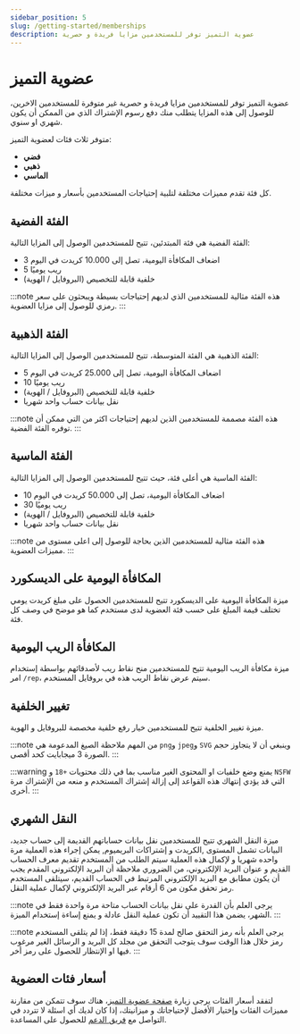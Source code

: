 ```yaml
---
sidebar_position: 5
slug: /getting-started/memberships
description: عضوية التميز توفر للمستخدمين مزايا فريدة و حصرية
---
```


# عضوية التميز

عضوية التميز توفر للمستخدمين مزايا فريدة و حصرية غير متوفرة للمستخدمين الاخرين، للوصول إلى هذه المزايا يتطلب منك دفع رسوم الإشتراك الذي من الممكن أن يكون شهري او سنوي.

متوفر ثلاث فئات لعضوية التميز: 

- **فضي**
- **ذهبي** 
- **الماسي**

كل فئة تقدم مميزات مختلفة لتلبية إحتياجات المستخدمين بأسعار و ميزات مختلفة.

## الفئة الفضية

الفئة الفضية هي فئة المبتدئين، تتيح للمستخدمين الوصول إلى المزايا التالية:

- 3 اضعاف المكافأة اليومية، تصل إلى 10.000 كريدت في اليوم
- 5 ريب يوميًا
- خلفية قابلة للتخصيص (البروفايل / الهوية)

:::note
هذه الفئة مثالية للمستخدمين الذي لديهم إحتياجات بسيطة ويبحثون على سعر رمزي للوصول إلى مزايا العضوية.
:::

## الفئة الذهبية

الفئة الذهبية هي الفئة المتوسطة، تتيح للمستخدمين الوصول إلى المزايا التالية:

- 5 اضعاف المكافأة اليومية، تصل إلى 25.000 كريدت في اليوم
- 10 ريب يوميًا
- خلفية قابلة للتخصيص (البروفايل / الهوية)
- نقل بيانات حساب واحد شهريا

:::note
هذه الفئة مصممة للمستخدمين الذين لديهم إحتياجات اكثر من التي ممكن أن توفره الفئة الفضية.
:::

## الفئة الماسية

الفئة الماسية هي أعلى فئة، حيث تتيح للمستخدمين الوصول إلى المزايا التالية:

- 10 اضعاف المكافأة اليومية، تصل إلى 50.000 كريدت في اليوم
- 30 ريب يوميًا
- خلفية قابلة للتخصيص (البروفايل / الهوية)
- نقل بيانات حساب واحد شهريا

:::note
هذه الفئة مثالية للمستخدمين الذين بحاجة للوصول إلى اعلى مستوى من مميزات العضوية.
:::

## المكافأة اليومية على الديسكورد

ميزة المكافأة اليومية على الديسكورد تتيح للمستخدمين الحصول على مبلغ كريدت يومي تختلف قيمة المبلغ على حسب فئة العضوية لدى مستخدم كما هو موضح في وصف كل فئة.

## المكافأة الريب اليومية

ميزة مكافأة الريب اليومية تتيح للمستخدمين منح نقاط ريب لأصدقائهم بواسطة إستخدام امر `/rep`، سيتم عرض نقاط الريب هذه في بروفايل المستخدم. 

## تغيير الخلفية

ميزة تغيير الخلفية تتيح للمستخدمين خيار رفع خلفية مخصصة للبروفايل و الهوية.

:::note
من المهم ملاحظة الصيغ المدعومة هي `png`و `jpeg`و `SVG` وينبغي أن لا يتجاوز حجم الصورة 3 ميجابايت كحد أقصى.
:::

:::warning
يمنع وضع خلفيات او المحتوى الغير مناسب بما في ذلك محتويات `+18` و `NSFW` التي قد يؤدي إنتهاك هذه القواعد إلى إزالة إشتراك المستخدم و منعه من الإشتراك مرة أخرى.
:::

## النقل الشهري

ميزة النقل الشهري تتيح للمستخدمين نقل بيانات حساباتهم القديمة إلى حساب جديد، البيانات تشمل المستوى ,الكريدت و إشتراكات البريميوم, يمكن إجراء هذه العملية مرة واحده شهريا و لإكمال هذه العملية سيتم الطلب من المستخدم تقديم معرف الحساب القديم و عنوان البريد الإلكتروني، من الضروري ملاحظة أن البريد الإلكتروني المقدم يجب أن يكون مطابق مع البريد الإلكتروني المرتبط في الحساب القديم، سيتلقى المستخدم رمز تحقق مكون من 6 أرقام عبر البريد الإلكتروني لإكمال عملية النقل.

:::note
يرجى العلم بأن القدرة على نقل بيانات الحساب متاحة مرة واحدة فقط في الشهر، يضمن هذا التقييد أن تكون عملية النقل عادلة و يمنع إساءة إستخدام الميزة.
:::

:::note
يرجى العلم بأنه رمز التحقق صالح لمدة 15 دقيقة فقط، إذا لم يتلقى المستخدم رمز خلال هذا الوقت سوف يتوجب التحقق من مجلد كل البريد و الرسائل الغير مرغوب فيها او الإنتظار للحصول على رمز أخر.
:::

## أسعار فئات العضوية

لتفقد أسعار الفئات يرجى زيارة [صفحة عضوية التميز](https://probot.io/memberships)، هناك سوف تتمكن من مقارنة مميزات الفئات وإختيار الأفضل لإحتياجاتك و ميزانيتك، إذا كان لديك أي اسئلة لا تتردد في التواصل مع [فريق الدعم](https://discord.gg/probot) للحصول على المساعدة.
